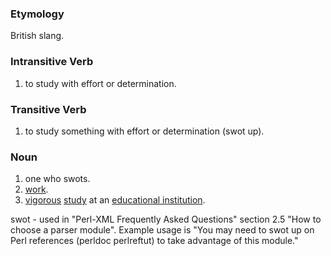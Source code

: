 ===Etymology===
British slang.
===Intransitive Verb===
# to study with effort or determination.
===Transitive Verb===
# to study something with effort or determination (swot up).
===Noun===
# one who swots.
# [[work]].
# [[vigorous]] [[study]] at an [[educational institution]].

swot - used in "Perl-XML Frequently Asked Questions" section 2.5 "How to choose a parser module".  Example usage is "You may need to swot up on Perl references (perldoc perlreftut) to take advantage of this module."